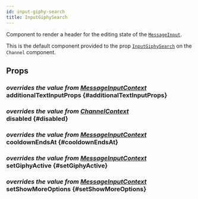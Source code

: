 ```yaml
---
id: input-giphy-search
title: InputGiphySearch
---
```



Component to render a header for the editing state of the [`MessageInput`](./message_input.mdx).

This is the default component provided to the prop [`InputGiphySearch`](../core-components/channel.mdx#inputgiphysearch) on the `Channel` component.

## Props

### <div class="label description">_overrides the value from [MessageInputContext](../contexts/message_input_context.mdx#additionaltextinputProps)_</div> additionalTextInputProps {#additionalTextInputProps}

<AdditionalTextInputProps />

### <div class="label description">_overrides the value from [ChannelContext](../contexts/channel_context.mdx#disabled)_</div> disabled {#disabled}

<Disabled />

### <div class="label description">_overrides the value from [MessageInputContext](../contexts/message_input_context.mdx#cooldownendsat)_</div> cooldownEndsAt {#cooldownEndsAt}

<CooldownEndsAt />

### <div class="label description">_overrides the value from [MessageInputContext](../contexts/message_input_context.mdx#setgiphyactive)_</div> setGiphyActive {#setGiphyActive}

<SetGiphyActive />

### <div class="label description">_overrides the value from [MessageInputContext](../contexts/message_input_context.mdx#setshowmoreoptions)_</div> setShowMoreOptions {#setShowMoreOptions}

<SetShowMoreOptions />

